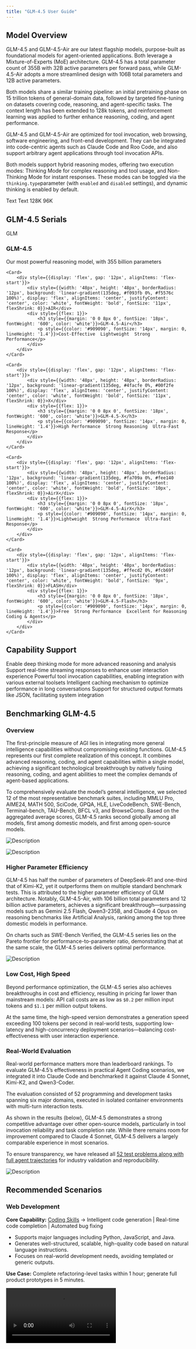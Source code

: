 ```yaml
---
title: "GLM-4.5 User Guide"
---
```


## Model Overview

GLM-4.5 and GLM-4.5-Air are our latest flagship models, purpose-built as foundational models for agent-oriented applications. Both leverage a Mixture-of-Experts (MoE) architecture. GLM-4.5 has a total parameter count of 355B with 32B active parameters per forward pass, while GLM-4.5-Air adopts a more streamlined design with 106B total parameters and 12B active parameters.

Both models share a similar training pipeline: an initial pretraining phase on 15 trillion tokens of general-domain data, followed by targeted fine-tuning on datasets covering code, reasoning, and agent-specific tasks. The context length has been extended to 128k tokens, and reinforcement learning was applied to further enhance reasoning, coding, and agent performance.

GLM-4.5 and GLM-4.5-Air are optimized for tool invocation, web browsing, software engineering, and front-end development. They can be integrated into code-centric agents such as Claude Code and Roo Code, and also support arbitrary agent applications through tool invocation APIs.

Both models support hybrid reasoning modes, offering two execution modes: Thinking Mode for complex reasoning and tool usage, and Non-Thinking Mode for instant responses. These modes can be toggled via the `thinking.type`parameter (with `enabled` and `disabled` settings), and dynamic thinking is enabled by default.

<CardGroup cols={3}>
  <Card title="Input Modalities" icon="arrow-down-right">
    Text
  </Card>
  <Card title="Output Modalitie" icon="arrow-down-left">
    Text
  </Card>
  <Card title="Context Length" icon="arrow-down-arrow-up" iconType="regular">
    128K
  </Card>
  <Card title="Maximum Output Tokens" icon="maximize" iconType="regular">
    96K
  </Card>
</CardGroup>

## GLM-4.5 Serials

<CardGroup cols={2}>
    <Card>
        <div style={{display: 'flex', gap: '12px', alignItems: 'flex-start'}}>
            <div style={{width: '48px', height: '48px', borderRadius: '12px', background: 'linear-gradient(135deg, #667eea 0%, #764ba2 100%)', display: 'flex', alignItems: 'center', justifyContent: 'center', color: 'white', fontWeight: 'bold', fontSize: '12px', flexShrink: 0}}>GLM</div>
            <div style={{flex: 1}}>
                <h3 style={{margin: '0 0 8px 0', fontSize: '18px', fontWeight: '600', color: 'white'}}>GLM-4.5</h3>
                <p style={{color: '#909090', fontSize: '14px', margin: 0, lineHeight: '1.4'}}>Our most powerful reasoning model, with 355 billion parameters</p>
            </div>
        </div>
    </Card>

    <Card>
        <div style={{display: 'flex', gap: '12px', alignItems: 'flex-start'}}>
            <div style={{width: '48px', height: '48px', borderRadius: '12px', background: 'linear-gradient(135deg, #f093fb 0%, #f5576c 100%)', display: 'flex', alignItems: 'center', justifyContent: 'center', color: 'white', fontWeight: 'bold', fontSize: '11px', flexShrink: 0}}>AIR</div>
            <div style={{flex: 1}}>
                <h3 style={{margin: '0 0 8px 0', fontSize: '18px', fontWeight: '600', color: 'white'}}>GLM-4.5-Air</h3>
                <p style={{color: '#909090', fontSize: '14px', margin: 0, lineHeight: '1.4'}}>Cost-Effective  Lightweight  Strong Performance</p>
            </div>
        </div>
    </Card>

    <Card>
        <div style={{display: 'flex', gap: '12px', alignItems: 'flex-start'}}>
            <div style={{width: '48px', height: '48px', borderRadius: '12px', background: 'linear-gradient(135deg, #4facfe 0%, #00f2fe 100%)', display: 'flex', alignItems: 'center', justifyContent: 'center', color: 'white', fontWeight: 'bold', fontSize: '11px', flexShrink: 0}}>X</div>
            <div style={{flex: 1}}>
                <h3 style={{margin: '0 0 8px 0', fontSize: '18px', fontWeight: '600', color: 'white'}}>GLM-4.5-X</h3>
                <p style={{color: '#909090', fontSize: '14px', margin: 0, lineHeight: '1.4'}}>High Performance  Strong Reasoning  Ultra-Fast Response</p>
            </div>
        </div>
    </Card>

    <Card>
        <div style={{display: 'flex', gap: '12px', alignItems: 'flex-start'}}>
            <div style={{width: '48px', height: '48px', borderRadius: '12px', background: 'linear-gradient(135deg, #fa709a 0%, #fee140 100%)', display: 'flex', alignItems: 'center', justifyContent: 'center', color: 'white', fontWeight: 'bold', fontSize: '10px', flexShrink: 0}}>AirX</div>
            <div style={{flex: 1}}>
                <h3 style={{margin: '0 0 8px 0', fontSize: '18px', fontWeight: '600', color: 'white'}}>GLM-4.5-AirX</h3>
                <p style={{color: '#909090', fontSize: '14px', margin: 0, lineHeight: '1.4'}}>Lightweight  Strong Performance  Ultra-Fast Response</p>
            </div>
        </div>
    </Card>

    <Card>
        <div style={{display: 'flex', gap: '12px', alignItems: 'flex-start'}}>
            <div style={{width: '48px', height: '48px', borderRadius: '12px', background: 'linear-gradient(135deg, #ffecd2 0%, #fcb69f 100%)', display: 'flex', alignItems: 'center', justifyContent: 'center', color: 'white', fontWeight: 'bold', fontSize: '9px', flexShrink: 0}}>FLASH</div>
            <div style={{flex: 1}}>
                <h3 style={{margin: '0 0 8px 0', fontSize: '18px', fontWeight: '600', color: 'white'}}>GLM-4.5-Flash</h3>
                <p style={{color: '#909090', fontSize: '14px', margin: 0, lineHeight: '1.4'}}>Free  Strong Performance  Excellent for Reasoning  Coding & Agents</p>
            </div>
        </div>
    </Card>
</CardGroup>

## Capability Support

<CardGroup cols={3}>
  <Card title="Deep Thinking" icon="brain" iconType="solid">
    Enable deep thinking mode for more advanced reasoning and analysis
  </Card>
  <Card title="Streaming Output" icon="maximize" iconType="regular">
    Support real-time streaming responses to enhance user interaction experience
  </Card>
  <Card title="Function Call" icon="function" iconType="regular">
    Powerful tool invocation capabilities, enabling integration with various external toolsets
  </Card>
  <Card title="Context Caching" icon="database" iconType="regular">
    Intelligent caching mechanism to optimize performance in long conversations
  </Card>
  <Card title="Structured Output" icon="code" iconType="regular">
    Support for structured output formats like JSON, facilitating system integration
  </Card>
</CardGroup>

## Benchmarking GLM-4.5

### Overview

The first-principle measure of AGI lies in integrating more general intelligence capabilities without compromising existing functions. GLM-4.5 represents our first complete realization of this concept. It combines advanced reasoning, coding, and agent capabilities within a single model, achieving a significant technological breakthrough by natively fusing reasoning, coding, and agent abilities to meet the complex demands of agent-based applications.

To comprehensively evaluate the model’s general intelligence, we selected 12 of the most representative benchmark suites, including MMLU Pro, AIME24, MATH 500, SciCode, GPQA, HLE, LiveCodeBench, SWE-Bench, Terminal-bench, TAU-Bench, BFCL v3, and BrowseComp. Based on the aggregated average scores, GLM-4.5 ranks second globally among all models, first among domestic models, and first among open-source models.

![Description](/resource/benchmark-0.png)

![Description](/resource/benchmark-1.png)

### **Higher Parameter Efficiency**

GLM-4.5 has half the number of parameters of DeepSeek-R1 and one-third that of Kimi-K2, yet it outperforms them on multiple standard benchmark tests. This is attributed to the higher parameter efficiency of GLM architecture. Notably, GLM-4.5-Air, with 106 billion total parameters and 12 billion active parameters, achieves a significant breakthrough—surpassing models such as Gemini 2.5 Flash, Qwen3-235B, and Claude 4 Opus on reasoning benchmarks like Artificial Analysis, ranking among the top three domestic models in performance.

On charts such as SWE-Bench Verified, the GLM-4.5 series lies on the Pareto frontier for performance-to-parameter ratio, demonstrating that at the same scale, the GLM-4.5 series delivers optimal performance.

![Description](/resource/benchmark-2.png)

### **Low Cost, High Speed**

Beyond performance optimization, the GLM-4.5 series also achieves breakthroughs in cost and efficiency, resulting in pricing far lower than mainstream models: API call costs are as low as `$0.2` per million input tokens and `$1.1` per million output tokens.

At the same time, the high-speed version demonstrates a generation speed exceeding 100 tokens per second in real-world tests, supporting low-latency and high-concurrency deployment scenarios—balancing cost-effectiveness with user interaction experience.


### **Real-World Evaluation**

Real-world performance matters more than leaderboard rankings. To evaluate GLM-4.5’s effectiveness in practical Agent Coding scenarios, we integrated it into Claude Code and benchmarked it against Claude 4 Sonnet, Kimi-K2, and Qwen3-Coder.

The evaluation consisted of 52 programming and development tasks spanning six major domains, executed in isolated container environments with multi-turn interaction tests.

As shown in the results (below), GLM-4.5 demonstrates a strong competitive advantage over other open-source models, particularly in tool invocation reliability and task completion rate. While there remains room for improvement compared to Claude 4 Sonnet, GLM-4.5 delivers a largely comparable experience in most scenarios.

To ensure transparency, we have released all [52 test problems along with full agent trajectories](https://huggingface.co/datasets/zai-org/CC-Bench-trajectories) for industry validation and reproducibility.

![Description](/resource/expr1.jpeg)

## Recommended Scenarios

### Web Development

**Core Capability:** <u>Coding Skills</u> → Intelligent code generation | Real-time code completion | Automated bug fixing

- Supports major languages including Python, JavaScript, and Java.
- Generates well-structured, scalable, high-quality code based on natural language instructions.
- Focuses on real-world development needs, avoiding templated or generic outputs.

**Use Case:** Complete refactoring-level tasks within 1 hour; generate full product prototypes in 5 minutes.

<video src="https://cdn.bigmodel.cn/agent-demos/lark/113123.mov" controls />

### AI Assistant

**Core Capabilities:** <u>Agent Abilities</u> → Autonomous task planning | Multi-tool orchestration | Dynamic environment interaction

- Automatically decomposes complex tasks into clear, executable step-by-step plans.
- Flexibly invokes development tools to complete coding, debugging, and validation in a one-stop workflow.
- Dynamically adjusts strategies based on real-time feedback, quickly adapting to task changes and continuously optimizing execution paths.

**Use Case:** In multi-module collaborative development projects, delivery cycles were shortened by 40%, and manpower investment was reduced by approximately 30%.

<video src="https://cdn.bigmodel.cn/agent-demos/lark/113115.mov" controls />

### Smart Office

**Core Capability:** <u>PPT Creation</u> → Clear logic | Complete content | Effective visual presentation

- **Content Expansion by Theme:** Generates multi-slide PPT content from a single title or central concept.
- **Logical Structure Organization:** Automatically segments content into introduction, body, and conclusion modules with well-organized semantic flow.
- **Slide Layout Suggestions:** Works with template systems to recommend optimal presentation styles for the generated content.

**Use Case:** Suitable for office automation platforms, AI presentation tools, and other productivity-focused products.

### Intelligent Question Answering

**Core Capability:** <u>Model reasoning power</u> → Precise instruction parsing | Multi-turn logical reasoning | Domain knowledge integration

- **Deep Natural Language Understanding** – Accurately interprets natural language instructions, extracts key intents, and converts them into executable tasks.
- **Complex Multi-Turn Reasoning** – Supports multi-step logical reasoning chains, efficiently handling composite problems involving cross-step dependencies and multiple variables.
- **Domain Knowledge Fusion** – Integrates domain-specific expertise with contextual information to enhance reasoning accuracy and output stability.

**Use Case:** In complex business workflows, accuracy improves by _60%_, and reasoning efficiency improves by _70%_.

### Complex Text Translation

**Core Capabilities:** <u>Translation Proficiency</u> → Strong contextual consistency | Accurate style preservation | Excellent handling of long passages

- **Long, Complex Sentence Translation:** Maintains semantic coherence and structural accuracy, ideal for policy and academic materials.
- **Style Retention and Adaptation:** Preserves the original tone or adapts to the target language’s commonly used expression style during translation.
- **Support for Low-Resource Languages and Informal Contexts:** Preliminary coverage of 26 languages, with capabilities to translate social and informal texts.

**Use Cases:** Suitable for publishing house translations, content localization for overseas markets, cross-border customer service, and social media platforms.

### **Content Creation**

**Core Capability:** <u>Creative Writing</u> → Natural expression | Rich emotion | Complete structure

- Generates coherent literary texts with clear narrative flow based on given themes, characters, or worldviews.
- Produces emotionally engaging copy tailored to audience profiles and product characteristics.
- Supports short videos and new media scripts aligned with platforms like Douyin and Xiaohongshu, integrating emotion control and narrative pacing.

**Use Case:** Ideal for deployment in content creation platforms, marketing toolchains, or AI writing assistants to enhance content production efficiency and personalization.

### **Virtual Characters**

**Core Capability:** <u>Humanized Expression</u> → Natural tone | Accurate emotional conveyance | Consistent character behavior

- **Role-Playing Dialogue System:** Maintains consistent tone and behavior of the designated character across multi-turn conversations.
- **Emotionally Rich Copywriting:** Delivers warm, relatable expressions suitable for building “humanized” brands or companion-style user products.
- **Virtual Persona Content Creation:** Supports generation of content aligned with virtual streamers or character IPs, including social posts and fan interactions.

**Use Case:** Ideal for virtual humans, social AI, and brand personification operations.

## Try and Use

- **API Documentation:** Details on how to invoke the API.

## Use Examples

### Thinking Mode

GLM-4.5 offers a “Deep Thinking Mode” that users can enable or disable by setting the `thinking.type` parameter. This parameter supports two values: `enabled` (enabled) and `disabled` (disabled). By default, dynamic thinking is enabled.

- **Simple Tasks (No Thinking Required):** For straightforward requests that do not require complex reasoning (e.g., fact retrieval or classification), thinking is unnecessary. Examples include:
  - When was Z.AI founded?
  - Translate the sentence “I love you” into Chinese.
- **Moderate Tasks (Default/Some Thinking Required):** Many common requests require stepwise processing or deeper understanding. The GLM-4.5 series can flexibly apply thinking capabilities to handle tasks such as:
  - Why does Jupiter have more moons than Saturn, despite Saturn being larger?
  - Compare the advantages and disadvantages of flying versus taking the high-speed train from Beijing to Shanghai.

**Difficult Tasks (Maximum Thinking Capacity):** For truly complex challenges—such as solving advanced math problems, network-related questions, or coding issues—these tasks require the model to fully engage its reasoning and planning abilities, often involving many internal steps before arriving at an answer. Examples include:

- Explain in detail how different experts in a Mixture-of-Experts (MoE) model collaborate.
- Based on the recent week’s fluctuations of the Shanghai Composite Index and current political information, should I invest in a stock index ETF? Why?

### Samples Code

<Tabs>
  <Tab title="Python">
    **Install SDK**

    ```bash
    # Install latest version
    pip install zai-sdk
    
    # Or specify version
    pip install zai-sdk==0.0.1
    ```

    **Verify Installation**

    ```python
    import zai
    print(zai.__version__)
    ```

    ```python
    from zai import ZaiClient
    
    client = ZaiClient(api_key="your-api-key")  # Your API Key
    
    response = client.chat.completions.create(
        model="glm-4.5",
        messages=[
            {"role": "user", "content": "As a marketing expert, please create an attractive slogan for my product."},
            {"role": "assistant", "content": "Sure, to craft a compelling slogan, please tell me more about your product."},
            {"role": "user", "content": "Z.AI Open Platform"}
        ],
        thinking={
            "type": "enabled",    # Optional: "disabled" or "enabled", default is "enabled"
        },
        stream=True,
        max_tokens=4096,
        temperature=0.7
    )
    
    for chunk in response:
        if chunk.choices[0].delta.content:
            print(chunk.choices[0].delta.content, end='')
    
    ```
  </Tab>
  <Tab title="Java">
    **Install SDK**

    **Maven**

    ```xml
    <dependency>
        <groupId>ai.z.openapi</groupId>
        <artifactId>zai-sdk</artifactId>
        <version>0.0.2</version>
    </dependency>
    ```

    **Gradle (Groovy)**

    ```groovy
    implementation 'ai.z.openapi:zai-sdk:0.0.2'
    ```

    ```java
    import ai.z.openapi.ZaiClient;
    import ai.z.openapi.service.model.ChatCompletionCreateParams;
    import ai.z.openapi.service.model.ChatCompletionResponse;
    import ai.z.openapi.service.model.ChatMessage;
    import ai.z.openapi.service.model.ChatMessageRole;
    import java.util.Arrays;
    
    public class BasicChat {
        public static void main(String[] args) {
            ZaiClient client = ZaiClient.builder()
                .apiKey("your-api-key")
                .build();
    
            ChatCompletionCreateParams request = ChatCompletionCreateParams.builder()
                .model("glm-4.5").messages(Arrays.asList(
                    ChatMessage.builder().role(ChatMessageRole.USER.value())
                        .content("As a marketing expert, please create an attractive slogan for my product.").build(),
                    ChatMessage.builder().role(ChatMessageRole.ASSISTANT.value())
                        .content("Sure, to craft a compelling slogan, please tell me more about your product.").build(),
                    ChatMessage.builder().role(ChatMessageRole.USER.value())
                        .content("Z.AI Open Platform").build())).build();
    
            ChatCompletionResponse response = client.chat().createChatCompletion(request);
    
    
            if (response.isSuccess()) {
                Object reply = response.getData().getChoices().get(0).getMessage().getContent();
                System.out.println("Response: " + reply);
            }
        }
    }
    ```
  </Tab>
</Tabs>